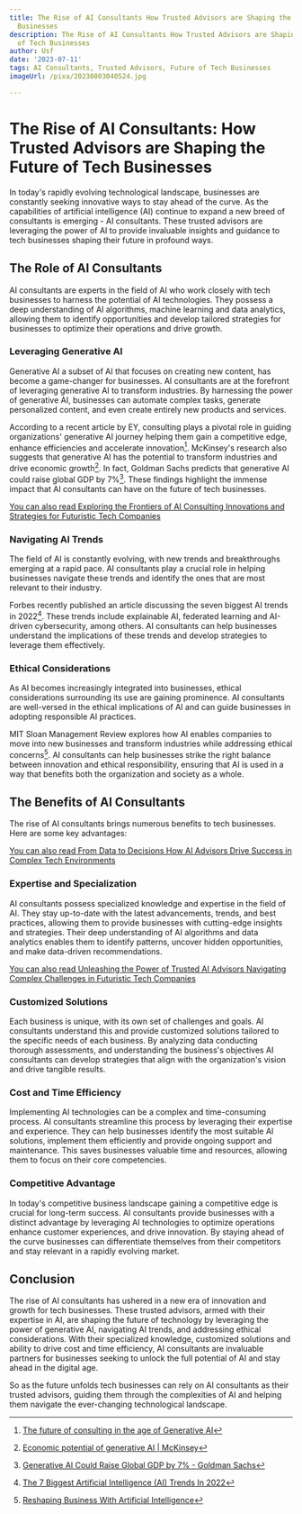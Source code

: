 ```yaml
---
title: The Rise of AI Consultants How Trusted Advisors are Shaping the Future of Tech
  Businesses
description: The Rise of AI Consultants How Trusted Advisors are Shaping the Future
  of Tech Businesses
author: Usf
date: '2023-07-11'
tags: AI Consultants, Trusted Advisors, Future of Tech Businesses
imageUrl: /pixa/20230803040524.jpg

---
```

# The Rise of AI  Consultants:  How Trusted Advisors are Shaping the Future of  Tech Businesses

In today's rapidly evolving technological landscape, businesses are constantly  seeking innovative ways to stay ahead of the curve.  As the capabilities of artificial intelligence (AI)  continue to expand a  new breed of consultants is  emerging - AI consultants. These trusted advisors are leveraging the power of  AI to provide invaluable insights and  guidance to tech businesses shaping their future in profound ways.

## The Role of  AI Consultants

AI consultants are experts in the field of AI who work  closely  with tech  businesses to  harness the potential  of AI technologies. They possess a deep understanding of AI algorithms, machine learning and data  analytics, allowing them to identify opportunities and develop tailored strategies for businesses to optimize  their operations and drive growth.

### Leveraging Generative AI

Generative AI a subset of AI that focuses on creating new content, has become a game-changer for businesses. AI consultants are at the forefront of leveraging generative AI to  transform industries. By harnessing the power of generative AI, businesses can automate complex tasks, generate personalized  content, and even create entirely new products and services.

According to a recent article by EY, consulting plays a pivotal role in guiding organizations' generative AI journey helping them gain a  competitive edge, enhance efficiencies and  accelerate innovation[^1^]. McKinsey's research also suggests that generative AI has the potential to transform industries and drive economic growth[^2^]. In fact, Goldman Sachs predicts that generative AI could raise global GDP by 7%[^3^]. These findings highlight the immense impact that AI consultants can have on the future of tech businesses.

[You can also read Exploring the Frontiers of AI Consulting Innovations and Strategies for Futuristic Tech Companies](Exploring%20the%20Frontiers%20of%20AI%20Consulting%20Innovations%20and%20Strategies%20for%20Futuristic%20Tech%20Companies)


### Navigating AI  Trends

The field of AI is constantly evolving, with  new  trends and breakthroughs emerging at  a rapid pace. AI consultants play a crucial role in helping  businesses navigate these trends and identify the ones that are most relevant to their industry.

Forbes recently published an article discussing the seven biggest  AI  trends in 2022[^4^]. These trends include explainable AI, federated  learning and AI-driven cybersecurity,  among others. AI consultants can help  businesses understand  the implications of these  trends and develop strategies to leverage them effectively.

### Ethical Considerations

As AI becomes increasingly integrated into businesses, ethical considerations surrounding its  use are gaining prominence.  AI consultants are  well-versed in the ethical implications  of AI and can guide businesses in adopting responsible AI practices.

MIT Sloan Management Review explores how AI enables companies to move into new businesses and transform industries while addressing ethical concerns[^5^].  AI consultants can help businesses strike the right balance between innovation and  ethical responsibility,  ensuring  that AI is used in a way that benefits both the organization and  society as  a whole.

##  The Benefits of AI Consultants

The  rise of AI consultants brings  numerous benefits to tech businesses.  Here are  some key advantages:

[You  can also  read From Data to Decisions How AI Advisors Drive Success in Complex Tech Environments](From%20Data%20to%20Decisions%20How%20AI%20Advisors%20Drive%20Success%20in%20Complex%20Tech%20Environments)


### Expertise and Specialization

AI consultants possess specialized knowledge and expertise in the field of AI. They stay  up-to-date with the latest advancements, trends, and best practices, allowing them to provide businesses with cutting-edge insights and strategies. Their deep understanding of AI algorithms and data analytics enables them to identify patterns, uncover hidden opportunities, and make data-driven recommendations.

[You can also read Unleashing the Power of Trusted AI Advisors Navigating Complex Challenges in Futuristic Tech Companies](Unleashing%20the%20Power%20of%20Trusted%20AI%20Advisors%20Navigating%20Complex%20Challenges%20in%20Futuristic%20Tech%20Companies)


### Customized Solutions

Each business is unique, with its own set of challenges and goals. AI consultants understand this  and provide customized  solutions tailored to the specific needs of each business. By analyzing data conducting thorough assessments, and understanding the business's objectives AI consultants can develop strategies that  align with the organization's vision and  drive tangible results.

### Cost and Time Efficiency

Implementing AI technologies can be a complex and time-consuming process. AI consultants streamline this process by leveraging their expertise and experience. They can help  businesses  identify the most suitable AI solutions,  implement them  efficiently and provide ongoing support and maintenance. This saves  businesses valuable time  and resources, allowing  them to focus  on their core competencies.

### Competitive Advantage

In today's competitive business landscape gaining a competitive edge is crucial for long-term success. AI consultants provide businesses  with a distinct advantage by leveraging AI  technologies to  optimize  operations enhance customer experiences, and drive innovation. By staying ahead of the curve businesses  can differentiate themselves from their competitors  and stay  relevant in a rapidly evolving market.

## Conclusion

The rise of AI consultants has ushered in a new era  of  innovation and growth for tech businesses. These trusted advisors, armed with their expertise in AI, are shaping the future of technology by leveraging the power of generative AI, navigating AI trends, and addressing ethical considerations. With their specialized  knowledge, customized solutions and ability to drive cost and time efficiency, AI  consultants are invaluable partners for businesses seeking to unlock the full potential of  AI and stay ahead in  the  digital  age.

So as the future unfolds tech businesses can rely on AI consultants as their trusted advisors, guiding them through the  complexities  of AI and helping them navigate  the ever-changing technological landscape.

[^1^]: [The future of  consulting in the age of Generative AI](https://www.ey.com/en_in/consulting/the-future-of-consulting-in-the-age-of-generative-ai)
[^2^]:  [Economic  potential of generative AI | McKinsey](https://www.mckinsey.com/capabilities/mckinsey-digital/our-insights/the-economic-potential-of-generative-ai-the-next-productivity-frontier)
[^3^]: [Generative AI Could Raise Global GDP  by 7% - Goldman Sachs](https://www.goldmansachs.com/intelligence/pages/generative-ai-could-raise-global-gdp-by-7-percent.html)
[^4^]: [The  7  Biggest Artificial Intelligence (AI) Trends In 2022](https://www.forbes.com/sites/bernardmarr/2021/09/24/the-7-biggest-artificial-intelligence-ai-trends-in-2022/?sh=24ab54842015)
[^5^]: [Reshaping Business With Artificial Intelligence](https://sloanreview.mit.edu/projects/reshaping-business-with-artificial-intelligence/)
